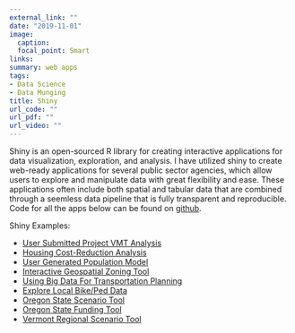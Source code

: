 ```yaml
---
external_link: ""
date: "2019-11-01"
image:
  caption: 
  focal_point: Smart
links:
summary: web apps
tags:
- Data Science
- Data Munging
title: Shiny
url_code: ""
url_pdf: ""
url_video: ""
---
```


Shiny is an open-sourced R library for creating interactive applications for data visualization, exploration, and analysis. I have utilized shiny to create web-ready applications for several public sector agencies, which allow users to explore and manipulate data with great flexibility and ease. These applications often include both spatial and tabular data that are combined through a seemless data pipeline that is fully transparent and reproducible. Code for all the apps below can be found on [github](https://github.com/rhaefer/shiny).

Shiny Examples:

- [User Submitted Project VMT Analysis](https://trpa.shinyapps.io/PIA_Tool/)
- [Housing Cost-Reduction Analysis](https://trpa.shinyapps.io/housing_cost_dashboard/)
- [User Generated Population Model](https://trpa.shinyapps.io/effective_population)
- [Interactive Geospatial Zoning Tool](https://trpa.shinyapps.io/use_dashboard)
- [Using Big Data For Transportation Planning](https://trpa.shinyapps.io/volumes_dashboard)
- [Explore Local Bike/Ped Data](https://trpa.shinyapps.io/bike_ped_dashboard)
- [Oregon State Scenario Tool](https://rsginc.shinyapps.io/ODOT_Scenario_Explorer/)
- [Oregon State Funding Tool](https://rsginc.shinyapps.io/ODOT_Trade_Offs_Test/)
- [Vermont Regional Scenario Tool](https://rsginc.shinyapps.io/CCRPC_HH_Explorer/)



